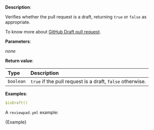 
**Description**:

Verifies whether the pull request is a draft, returning `true` or `false` as appropriate.

To know more about [GitHub Draft pull request](https://github.blog/2019-02-14-introducing-draft-pull-requests/).

**Parameters**:

_none_

**Return value**:

| Type      | Description                                               |
| :-------- | :-------------------------------------------------------- |
| `boolean` | `true` if the pull request is a draft, `false` otherwise. |

**Examples**:

```yml
$isDraft()
```

A `reviewpad.yml` example:

<CodeBlock language="yml">{Example}</CodeBlock>
